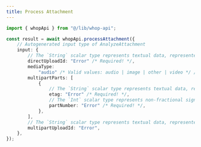 ```yaml
---
title: Process Attachment
---
```


```typescript
import { whopApi } from "@/lib/whop-api";

const result = await whopApi.processAttachment({
	// Autogenerated input type of AnalyzeAttachment
	input: {
		// The `String` scalar type represents textual data, represented as UTF-8 character sequences. The String type is most often used by GraphQL to represent free-form human-readable text.
		directUploadId: "Error" /* Required! */,
		mediaType:
			"audio" /* Valid values: audio | image | other | video */ /* Required! */,
		multipartParts: [
			{
				// The `String` scalar type represents textual data, represented as UTF-8 character sequences. The String type is most often used by GraphQL to represent free-form human-readable text.
				etag: "Error" /* Required! */,
				// The `Int` scalar type represents non-fractional signed whole numeric values. Int can represent values between -(2^31) and 2^31 - 1.
				partNumber: "Error" /* Required! */,
			},
		],
		// The `String` scalar type represents textual data, represented as UTF-8 character sequences. The String type is most often used by GraphQL to represent free-form human-readable text.
		multipartUploadId: "Error",
	},
});

```
